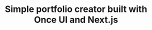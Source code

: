 ---
title: "Simple portfolio creator built with Once UI and Next.js"
publishedAt: "2024-04-08"
images:
  - "/images/projects/project-01/cover-04.jpg"
---
